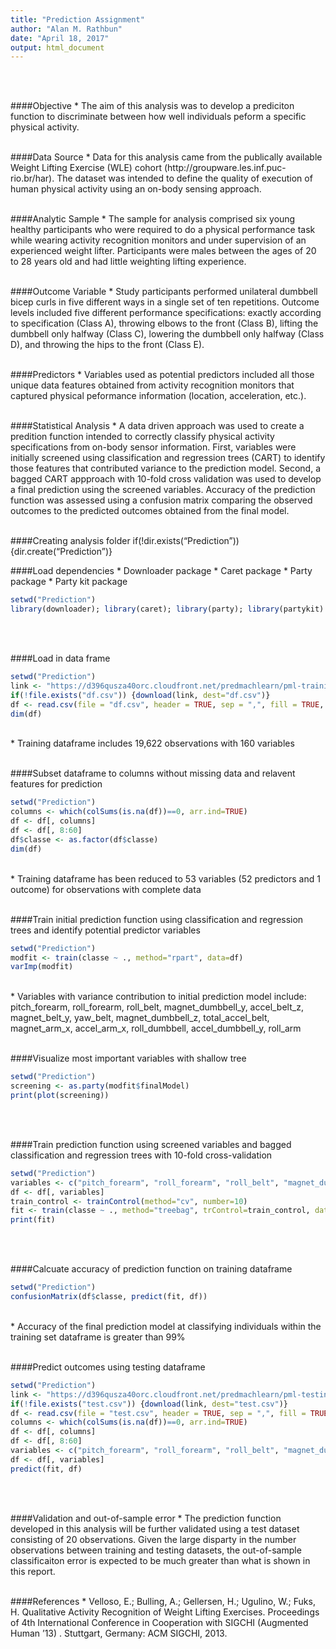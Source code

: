 ```yaml
---
title: "Prediction Assignment"
author: "Alan M. Rathbun"
date: "April 18, 2017"
output: html_document
---
```

<br>
<br>

####Objective
* The aim of this analysis was to develop a prediciton function to discriminate between how well individuals peform a specific physical activity.
<br>
<br>

####Data Source 
* Data for this analysis came from the publically available Weight Lifting Exercise (WLE) cohort (http://groupware.les.inf.puc-rio.br/har). The dataset was intended to define the quality of execution of human physical activity using an on-body sensing approach.
<br>
<br>

####Analytic Sample
* The sample for analysis comprised six young healthy participants who were required to do a physical performance task while wearing activity recognition monitors and under supervision of an experienced weight lifter. Participants were males between the ages of 20 to 28 years old and had little weighting lifting experience.
<br>
<br>

####Outcome Variable
* Study participants performed unilateral dumbbell bicep curls in five different ways in a single set of ten repetitions. Outcome levels included five different performance specifications: exactly according to specification (Class A), throwing elbows to the front (Class B), lifting the dumbbell only halfway (Class C), lowering the dumbbell only halfway (Class D), and throwing the hips to the front (Class E). 
<br>
<br>

####Predictors
* Variables used as potential predictors included all those unique data features obtained from activity recognition monitors that captured physical peformance information (location, acceleration, etc.).
<br>
<br>

####Statistical Analysis
* A data driven approach was used to create a predition function intended to correctly classify physical activity specifications from on-body sensor information. First, variables were initially screened using classification and regression trees (CART) to identify those features that contributed variance to the prediction model. Second, a bagged CART appproach with 10-fold cross validation was used to develop a final prediction using the screened variables. Accuracy of the prediction function was assessed using a confusion matrix comparing the observed outcomes to the predicted outcomes obtained from the final model.
<br>
<br>

####Creating analysis folder
if(!dir.exists("Prediction")) {dir.create("Prediction")}

####Load dependencies
* Downloader package
* Caret package
* Party package
* Party kit package
```r
setwd("Prediction")
library(downloader); library(caret); library(party); library(partykit)
```
<br>
<br>

####Load in data frame
```r
setwd("Prediction")
link <- "https://d396qusza40orc.cloudfront.net/predmachlearn/pml-training.csv"
if(!file.exists("df.csv")) {download(link, dest="df.csv")} 
df <- read.csv(file = "df.csv", header = TRUE, sep = ",", fill = TRUE, stringsAsFactors = FALSE, na.strings = c("NA",""))
dim(df)
```
<br>
* Training dataframe includes 19,622 observations with 160 variables
<br>
<br>

####Subset dataframe to columns without missing data and relavent features for prediction
```r
setwd("Prediction")
columns <- which(colSums(is.na(df))==0, arr.ind=TRUE)
df <- df[, columns]
df <- df[, 8:60]
df$classe <- as.factor(df$classe)
dim(df)
```
<br>
* Training dataframe has been reduced to 53 variables (52 predictors and 1 outcome) for observations with complete data
<br>
<br>

####Train initial prediction function using classification and regression trees and identify potential predictor variables 
```r
setwd("Prediction")
modfit <- train(classe ~ ., method="rpart", data=df)
varImp(modfit)
```
<br>
* Variables with variance contribution to initial prediction model include: pitch_forearm, roll_forearm, roll_belt, magnet_dumbbell_y, accel_belt_z, magnet_belt_y, yaw_belt, magnet_dumbbell_z, total_accel_belt, magnet_arm_x, accel_arm_x, roll_dumbbell, accel_dumbbell_y, roll_arm 
<br>
<br>

####Visualize most important variables with shallow tree
```r
setwd("Prediction")
screening <- as.party(modfit$finalModel)
print(plot(screening))
```
<br>
<br>

####Train prediction function using screened variables and bagged classification and regression trees with 10-fold cross-validation
```r
setwd("Prediction")
variables <- c("pitch_forearm", "roll_forearm", "roll_belt", "magnet_dumbbell_y", "accel_belt_z", "magnet_belt_y", "yaw_belt", "magnet_dumbbell_z", "total_accel_belt", "magnet_arm_x", "accel_arm_x", "roll_dumbbell", "accel_dumbbell_y", "roll_arm", "classe")
df <- df[, variables]
train_control <- trainControl(method="cv", number=10)
fit <- train(classe ~ ., method="treebag", trControl=train_control, data=df)
print(fit)
```
<br>
<br>

####Calcuate accuracy of prediction function on training dataframe
```r
setwd("Prediction")
confusionMatrix(df$classe, predict(fit, df))
```
<br>
* Accuracy of the final prediction model at classifying individuals within the training set dataframe is greater than 99%
<br>
<br>

####Predict outcomes using testing dataframe
```r
setwd("Prediction")
link <- "https://d396qusza40orc.cloudfront.net/predmachlearn/pml-testing.csv"
if(!file.exists("test.csv")) {download(link, dest="test.csv")} 
df <- read.csv(file = "test.csv", header = TRUE, sep = ",", fill = TRUE, stringsAsFactors = FALSE, na.strings = c("NA",""))
columns <- which(colSums(is.na(df))==0, arr.ind=TRUE)
df <- df[, columns]
df <- df[, 8:60]
variables <- c("pitch_forearm", "roll_forearm", "roll_belt", "magnet_dumbbell_y", "accel_belt_z", "magnet_belt_y", "yaw_belt", "magnet_dumbbell_z", "total_accel_belt", "magnet_arm_x", "accel_arm_x", "roll_dumbbell", "accel_dumbbell_y", "roll_arm")
df <- df[, variables]
predict(fit, df)
```
<br>
<br>

####Validation and out-of-sample error
* The prediction function developed in this analysis will be further validated using a test dataset consisting of 20 observations. Given the large disparty in the number observations between training and testing datasets, the out-of-sample classificaiton error is expected to be much greater than what is shown in this report. 
<br>
<br>

####References
* Velloso, E.; Bulling, A.; Gellersen, H.; Ugulino, W.; Fuks, H. Qualitative Activity Recognition of Weight Lifting Exercises. Proceedings of 4th International Conference in Cooperation with SIGCHI (Augmented Human '13) . Stuttgart, Germany: ACM SIGCHI, 2013.

